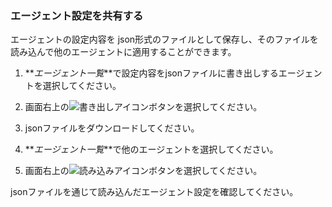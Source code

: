 ### エージェント設定を共有する

エージェントの設定内容を json形式のファイルとして保存し、そのファイルを読み込んで他のエージェントに適用することができます。

1. **_エージェント一覧_**で設定内容をjsonファイルに書き出しするエージェントを選択してください。

2. 画面右上の![書き出しアイコン](/img/ico-export.svg)ボタンを選択してください。 

3. jsonファイルをダウンロードしてください。

4. **_エージェント一覧_**で他のエージェントを選択してください。 

5. 画面右上の![読み込みアイコン](/img/ico-import.svg)ボタンを選択してください。

jsonファイルを通じて読み込んだエージェント設定を確認してください。
